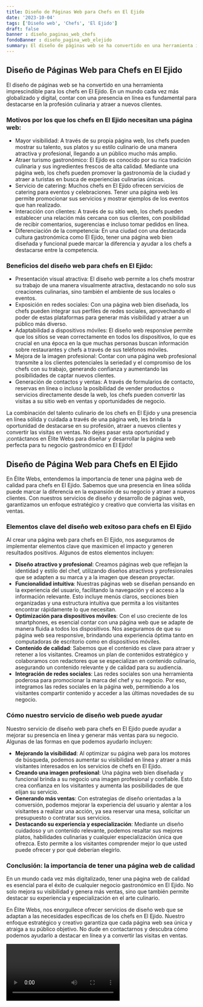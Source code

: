 ```yaml
---
title: Diseño de Páginas Web para Chefs en El Ejido
date: '2023-10-04'
tags: ['Diseño web', 'Chefs', 'El Ejido']
draft: false
banner : diseño_paginas_web_chefs
fondoBanner : diseño_pagina_web_elejido
summary: El diseño de páginas web se ha convertido en una herramienta imprescindible para los chefs en El Ejido. En un mundo cada vez más globalizado y digital, contar con una presencia en línea es fundamental para destacarse en la profesión culinaria y atraer a nuevos clientes.
---
```


## Diseño de Páginas Web para Chefs en El Ejido

El diseño de páginas web se ha convertido en una herramienta imprescindible para los chefs en El Ejido. En un mundo cada vez más globalizado y digital, contar con una presencia en línea es fundamental para destacarse en la profesión culinaria y atraer a nuevos clientes.

### Motivos por los que los chefs en El Ejido necesitan una página web:
- Mayor visibilidad: A través de su propia página web, los chefs pueden mostrar su talento, sus platos y su estilo culinario de una manera atractiva y profesional, llegando a un público mucho más amplio.
- Atraer turismo gastronómico: El Ejido es conocido por su rica tradición culinaria y sus ingredientes frescos de alta calidad. Mediante una página web, los chefs pueden promover la gastronomía de la ciudad y atraer a turistas en busca de experiencias culinarias únicas.
- Servicio de catering: Muchos chefs en El Ejido ofrecen servicios de catering para eventos y celebraciones. Tener una página web les permite promocionar sus servicios y mostrar ejemplos de los eventos que han realizado.
- Interacción con clientes: A través de su sitio web, los chefs pueden establecer una relación más cercana con sus clientes, con posibilidad de recibir comentarios, sugerencias e incluso tomar pedidos en línea.
- Diferenciación de la competencia: En una ciudad con una destacada cultura gastronómica como El Ejido, tener una página web bien diseñada y funcional puede marcar la diferencia y ayudar a los chefs a destacarse entre la competencia.

### Beneficios del diseño web para chefs en El Ejido: 
- Presentación visual atractiva: El diseño web permite a los chefs mostrar su trabajo de una manera visualmente atractiva, destacando no solo sus creaciones culinarias, sino también el ambiente de sus locales o eventos.
- Exposición en redes sociales: Con una página web bien diseñada, los chefs pueden integrar sus perfiles de redes sociales, aprovechando el poder de estas plataformas para generar más visibilidad y atraer a un público más diverso.
- Adaptabilidad a dispositivos móviles: El diseño web responsive permite que los sitios se vean correctamente en todos los dispositivos, lo que es crucial en una época en la que muchas personas buscan información sobre restaurantes y chefs a través de sus teléfonos móviles.
- Mejora de la imagen profesional: Contar con una página web profesional transmite a los clientes potenciales la seriedad y el compromiso de los chefs con su trabajo, generando confianza y aumentando las posibilidades de captar nuevos clientes.
- Generación de contactos y ventas: A través de formularios de contacto, reservas en línea o incluso la posibilidad de vender productos o servicios directamente desde la web, los chefs pueden convertir las visitas a su sitio web en ventas y oportunidades de negocio.

La combinación del talento culinario de los chefs en El Ejido y una presencia en línea sólida y cuidada a través de una página web, les brinda la oportunidad de destacarse en su profesión, atraer a nuevos clientes y convertir las visitas en ventas. No dejes pasar esta oportunidad y ¡contáctanos en Élite Webs para diseñar y desarrollar la página web perfecta para tu negocio gastronómico en El Ejido!

<GifSeo />

<Cta />

## Diseño de Página Web para Chefs en El Ejido

En Élite Webs, entendemos la importancia de tener una página web de calidad para chefs en El Ejido. Sabemos que una presencia en línea sólida puede marcar la diferencia en la expansión de su negocio y atraer a nuevos clientes. Con nuestros servicios de diseño y desarrollo de páginas web, garantizamos un enfoque estratégico y creativo que convierta las visitas en ventas.

### Elementos clave del diseño web exitoso para chefs en El Ejido

Al crear una página web para chefs en El Ejido, nos aseguramos de implementar elementos clave que maximicen el impacto y generen resultados positivos. Algunos de estos elementos incluyen:

- **Diseño atractivo y profesional**: Creamos páginas web que reflejan la identidad y estilo del chef, utilizando diseños atractivos y profesionales que se adapten a su marca y a la imagen que desean proyectar.
- **Funcionalidad intuitiva**: Nuestras páginas web se diseñan pensando en la experiencia del usuario, facilitando la navegación y el acceso a la información relevante. Esto incluye menús claros, secciones bien organizadas y una estructura intuitiva que permita a los visitantes encontrar rápidamente lo que necesitan.
- **Optimización para dispositivos móviles**: Con el uso creciente de los smartphones, es esencial contar con una página web que se adapte de manera fluida a todos los dispositivos. Nos aseguramos de que su página web sea responsive, brindando una experiencia óptima tanto en computadoras de escritorio como en dispositivos móviles.
- **Contenido de calidad**: Sabemos que el contenido es clave para atraer y retener a los visitantes. Creamos un plan de contenidos estratégico y colaboramos con redactores que se especializan en contenido culinario, asegurando un contenido relevante y de calidad para su audiencia.
- **Integración de redes sociales**: Las redes sociales son una herramienta poderosa para promocionar la marca del chef y su negocio. Por eso, integramos las redes sociales en la página web, permitiendo a los visitantes compartir contenido y acceder a las últimas novedades de su negocio.

### Cómo nuestro servicio de diseño web puede ayudar

Nuestro servicio de diseño web para chefs en El Ejido puede ayudar a mejorar su presencia en línea y generar más ventas para su negocio. Algunas de las formas en que podemos ayudarlo incluyen:

- **Mejorando la visibilidad**: Al optimizar su página web para los motores de búsqueda, podemos aumentar su visibilidad en línea y atraer a más visitantes interesados en los servicios de chefs en El Ejido.
- **Creando una imagen profesional**: Una página web bien diseñada y funcional brinda a su negocio una imagen profesional y confiable. Esto crea confianza en los visitantes y aumenta las posibilidades de que elijan su servicio.
- **Generando más ventas**: Con estrategias de diseño orientadas a la conversión, podemos mejorar la experiencia del usuario y alentar a los visitantes a realizar una acción, ya sea reservar una mesa, solicitar un presupuesto o contratar sus servicios.
- **Destacando su experiencia y especialización**: Mediante un diseño cuidadoso y un contenido relevante, podemos resaltar sus mejores platos, habilidades culinarias y cualquier especialización única que ofrezca. Esto permite a los visitantes comprender mejor lo que usted puede ofrecer y por qué deberían elegirlo.

### Conclusión: la importancia de tener una página web de calidad

En un mundo cada vez más digitalizado, tener una página web de calidad es esencial para el éxito de cualquier negocio gastronómico en El Ejido. No solo mejora su visibilidad y genera más ventas, sino que también permite destacar su experiencia y especialización en el arte culinario.

En Élite Webs, nos enorgullece ofrecer servicios de diseño web que se adaptan a las necesidades específicas de los chefs en El Ejido. Nuestro enfoque estratégico y creativo garantiza que cada página web sea única y atraiga a su público objetivo. No dude en contactarnos y descubra cómo podemos ayudarlo a destacar en línea y a convertir las visitas en ventas.

<Video />

<CtaBot job='Chefs' city='El Ejido'/>

<Gmaps query='El Ejido+españa+maps' />